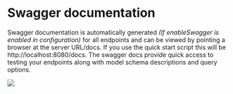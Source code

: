 # Swagger documentation

Swagger documentation is automatically generated *(If enableSwagger is enabled in configuration)* for all endpoints and can be viewed by pointing a browser at the server URL/docs. If you use the quick start script this will be http://localhost:8080/docs. The swagger docs provide quick access to testing your endpoints along with model schema descriptions and query options.

![](../../public/swagger_doc.jpg)